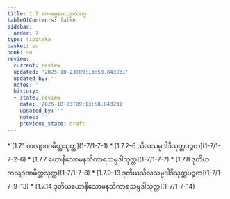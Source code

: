 ```yaml
---
title: 1.7 ဧကဓမ္မပေယျာလဝဂ္ဂ
tableOfContents: false
sidebar:
  order: 7
type: tipitaka
basket: su
book: sn
review:
  current: review
  updated: '2025-10-23T09:13:58.843231'
  updated_by: ''
  notes: ''
  history:
  - state: review
    date: '2025-10-23T09:13:58.843231'
    updated_by: ''
    notes: ''
    previous_state: draft
---
```



<ReviewStatus review={frontmatter.review} showDetails={true} />

<HypothesisAnnotation frontmatter={frontmatter} />

<DynamicBreadcrumb />



<TableOfContents book="sn" section="1.7">
* [1.7.1 ကလျာဏမိတ္တသုတ္တ](1-7/1-7-1)
* [1.7.2–6 သီလသမ္ပဒါဒိသုတ္တပဉ္စက](1-7/1-7-2–6)
* [1.7.7 ယောနိသောမနသိကာရသမ္ပဒါသုတ္တ](1-7/1-7-7)
* [1.7.8 ဒုတိယကလျာဏမိတ္တသုတ္တ](1-7/1-7-8)
* [1.7.9–13 ဒုတိယသီလသမ္ပဒါဒိသုတ္တပဉ္စက](1-7/1-7-9–13)
* [1.7.14 ဒုတိယယောနိသောမနသိကာရသမ္ပဒါသုတ္တ](1-7/1-7-14)
</TableOfContents>